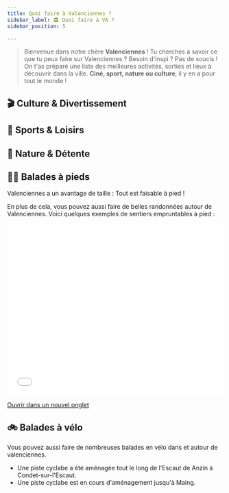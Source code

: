 ```yaml
---
title: Quoi faire à Valenciennes ?
sidebar_label: 🏛️ Quoi faire à VA ?
sidebar_position: 5

---
```


> Bienvenue dans notre chère **Valenciennes** ! Tu cherches à savoir ce que tu peux faire sur Valenciennes ? Besoin d'inspi ? Pas de soucis ! On t'as préparé une liste des meilleures activités, sorties et lieux à découvrir dans la ville. **Ciné, sport, nature ou culture**, il y en a pour tout le monde !


## 🎬 Culture & Divertissement


<PlaceCard
  place_name="Cinéma Pathé Valenciennes"
  place_city="Valenciennes"
  place_description="Le cinéma se trouve juste en face de l'arrêt de tram Vosges. Séances en tarif étudiant à partir de 10,50€ ou 5€ si les places sont réservées via la Billetterie de l'UPHF !"
  place_photo_link="/img/valenciennes/lieux/pathe_valenciennes.webp"
  place_website_link="https://www.pathe.fr/cinemas/cinema-pathe-valenciennes/"
  place_maps_link="https://maps.app.goo.gl/AKpo6x4QnwQzTa5a8"
  place_price_range="5-11 €"
/>

<PlaceCard
    place_name="Musée des Beaux-Arts"
    place_city="Valenciennes"
    place_description="Collections et expositions temporaires"
    place_photo_link="/img/valenciennes/lieux/musee.webp"
    place_website_link="https://musee.valenciennes.fr/"
    place_maps_link="https://maps.app.goo.gl/Xv5AeqZgkYE1pR5Z9"
    place_price_range="Fermé pour rénovation"
/>

<PlaceCard
    place_name="Le Phénix - Scène Nationale"
    place_city="Valenciennes"
    place_description="Théâtre, danse, musique, opéra et spectacles vivants."
    place_photo_link="/img/valenciennes/lieux/phenix.webp"
    place_website_link="https://www.lephenix.fr/"
    place_maps_link="https://maps.app.goo.gl/ESkCat2DJy56dfV48"
    place_price_range="8 € et +"
/>



## 🏒 Sports & Loisirs
<PlaceCard
  place_name="Patinoire Valigloo"
  place_city="Marly"
  place_description="Patinage libre, hockey, cours de patinage... Tarif étudiant : 4,90€ (sans patins), 8,30€ (avec patins) - 4€ (patins compris) en passant par la Billetterie UPHF."
  place_photo_link="/img/valenciennes/lieux/patinoire-valigloo.webp"
  place_website_link="https://www.patinoire-valigloo.fr/"
  place_maps_link="https://maps.app.goo.gl/Bkh37DxVRLaJmSMP8"
  place_price_range="4-8,30 €"
/>

<PlaceCard
  place_name="Stade du Hainaut - VAFC"
  place_address="Avenue des Sports"
  place_city="59300 Valenciennes"
  place_description="Stade de 25 000 places, équipe Valenciennes FC (N1). Tarifs réduits sur certains matchs avec le BDE"
  place_photo_link="/img/valenciennes/lieux/stade-du-hainaut.webp"
  place_website_link="https://www.va-fc.com/"
  place_maps_link="https://maps.app.goo.gl/epWmRiDoNutTfANz9"
  place_price_range="8 € et +"
/>

<PlaceCard
    place_name="Centre Aquatique Nungesser"
    place_city="Valenciennes"
    place_description="Piscines, toboggans, espace bien-être et activités aquatiques. Tarif étudiant disponible avec l'UPHF"
    place_photo_link="/img/valenciennes/lieux/piscine-nungesser.webp"
    place_website_link="https://centreaquatiquenungesser.fr/"
    place_maps_link="https://maps.app.goo.gl/tVXefPzW8pJhpoWeA"
    place_price_range="5-15 €"
/>

## 🌳 Nature & Détente

<PlaceCard
  place_name="Étang du Vignoble"
  place_city="Valenciennes"
  place_description="40 hectares d'espaces verts et plans d'eau. Activités : jogging, pique-nique, pédalo, pêche. Accès gratuit toute l'année. 3 circuits de 1 à 5 km. Permis de pêche journalier disponible sur site."
  place_photo_link="/img/valenciennes/lieux/etang-du-vignoble.webp"
  place_maps_link="https://maps.app.goo.gl/1hbWiPK6fXdC8Jpt6"
/>

<PlaceCard
  place_name="Parc de la Rhônelle"
  place_city="Valenciennes"
  place_description="12 hectares, vestiges des remparts, sculptures contemporaines, jardins à la française, aires de jeux et terrains de sport. Attractions : Musée des Beaux-Arts à proximité, sculptures en plein air, jardins à la française, aire de jeux et terrains de sport."
  place_photo_link="/img/valenciennes/lieux/parc-de-la-rhonelle.webp"
  place_maps_link="https://maps.app.goo.gl/YC6FzXvkg3wEY8T79"
/>

<PlaceCard
  place_name="Parc de la Citadelle"
  place_city="Valenciennes"
  place_description="Ancienne citadelle du 17e siècle. Promenade historique, sport, détente. Équipements sportifs : terrains de football et basketball, piste de course à pied, aires de fitness en plein air, skate park."
  place_photo_link="/img/valenciennes/lieux/parc-citadelle-valenciennes.webp"
  place_maps_link="https://maps.app.goo.gl/Ab1Mba76DY48LwZ49"
/>



## 🚶‍➡️ Balades à pieds

Valenciennes a un avantage de taille : Tout est faisable à pied !

En plus de cela, vous pouvez aussi faire de belles randonnées autour de Valenciennes. Voici quelques exemples de sentiers empruntables à pied :

<iframe width="100%" height="400px" frameborder="0" allowfullscreen allow="geolocation" src="//umap.openstreetmap.fr/en/map/sentiers-de-randonnees_1245716?scaleControl=false&miniMap=false&scrollWheelZoom=false&zoomControl=true&editMode=disabled&moreControl=false&searchControl=null&tilelayersControl=null&embedControl=null&datalayersControl=true&onLoadPanel=none&captionBar=false&captionMenus=true&fullscreenControl=false"></iframe><p><a href="//umap.openstreetmap.fr/en/map/sentiers-de-randonnees_1245716?scaleControl=false&miniMap=false&scrollWheelZoom=true&zoomControl=true&editMode=disabled&moreControl=false&searchControl=null&tilelayersControl=null&embedControl=null&datalayersControl=true&onLoadPanel=none&captionBar=false&captionMenus=true&fullscreenControl=false">Ouvrir dans un nouvel onglet</a></p>


## 🚲 Balades à vélo

Vous pouvez aussi faire de nombreuses balades en vélo dans et autour de valenciennes.

- Une piste cyclabe a été aménagée tout le long de l'Escaut de Anzin à Condet-sur-l'Escaut.
- Une piste cyclabe est en cours d'aménagement jusqu'à Maing.